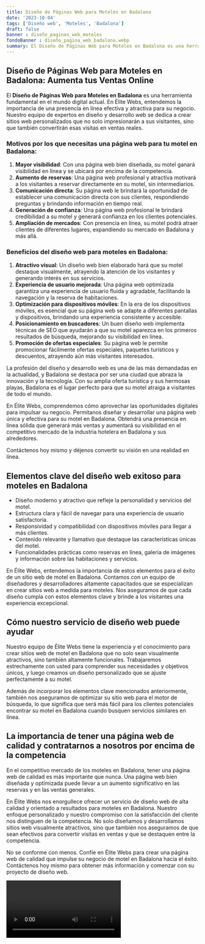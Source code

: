 ```yaml
---
title: Diseño de Páginas Web para Moteles en Badalona
date: '2023-10-04'
tags: ['Diseño web', 'Moteles', 'Badalona']
draft: false
banner : diseño_paginas_web_moteles
fondoBanner : diseño_pagina_web_badalona.webp
summary: El Diseño de Páginas Web para Moteles en Badalona es una herramienta fundamental en el mundo digital actual. En Élite Webs, entendemos la importancia de una presencia en línea efectiva y atractiva para su negocio. Nuestro equipo de expertos en diseño y desarrollo web se dedica a crear sitios web personalizados que no solo impresionarán a sus visitantes, sino que también convertirán esas visitas en ventas reales.
---
```


## Diseño de Páginas Web para Moteles en Badalona: Aumenta tus Ventas Online

El **Diseño de Páginas Web para Moteles en Badalona** es una herramienta fundamental en el mundo digital actual. En Élite Webs, entendemos la importancia de una presencia en línea efectiva y atractiva para su negocio. Nuestro equipo de expertos en diseño y desarrollo web se dedica a crear sitios web personalizados que no solo impresionarán a sus visitantes, sino que también convertirán esas visitas en ventas reales.

### Motivos por los que necesitas una página web para tu motel en Badalona:

1. **Mayor visibilidad**: Con una página web bien diseñada, su motel ganará visibilidad en línea y se ubicará por encima de la competencia.
2. **Aumento de reservas**: Una página web profesional y atractiva motivará a los visitantes a reservar directamente en su motel, sin intermediarios.
3. **Comunicación directa**: Su página web le brindará la oportunidad de establecer una comunicación directa con sus clientes, respondiendo preguntas y brindando información en tiempo real.
4. **Generación de confianza**: Una página web profesional le brindará credibilidad a su motel y generará confianza en los clientes potenciales.
5. **Ampliación de mercados**: Con presencia en línea, su motel podrá atraer clientes de diferentes lugares, expandiendo su mercado en Badalona y más allá.

### Beneficios del diseño web para moteles en Badalona:

1. **Atractivo visual**: Un diseño web bien elaborado hará que su motel destaque visualmente, atrayendo la atención de los visitantes y generando interés en sus servicios.
2. **Experiencia de usuario mejorada**: Una página web optimizada garantiza una experiencia de usuario fluida y agradable, facilitando la navegación y la reserva de habitaciones.
3. **Optimización para dispositivos móviles**: En la era de los dispositivos móviles, es esencial que su página web se adapte a diferentes pantallas y dispositivos, brindando una experiencia consistente y accesible.
4. **Posicionamiento en buscadores**: Un buen diseño web implementa técnicas de SEO que ayudarán a que su motel aparezca en los primeros resultados de búsqueda, mejorando su visibilidad en línea.
5. **Promoción de ofertas especiales**: Su página web le permite promocionar fácilmente ofertas especiales, paquetes turísticos y descuentos, atrayendo aún más visitantes interesados.

La profesión del diseño y desarrollo web es una de las más demandadas en la actualidad, y Badalona se destaca por ser una ciudad que abraza la innovación y la tecnología. Con su amplia oferta turística y sus hermosas playas, Badalona es el lugar perfecto para que su motel atraiga a visitantes de todo el mundo.

En Élite Webs, comprendemos cómo aprovechar las oportunidades digitales para impulsar su negocio. Permítanos diseñar y desarrollar una página web única y efectiva para su motel en Badalona. Obtendrá una presencia en línea sólida que generará más ventas y aumentará su visibilidad en el competitivo mercado de la industria hotelera en Badalona y sus alrededores.

Contáctenos hoy mismo y déjenos convertir su visión en una realidad en línea.

<GifSeo />

<Cta />

## Elementos clave del diseño web exitoso para moteles en Badalona

- Diseño moderno y atractivo que refleje la personalidad y servicios del motel.
- Estructura clara y fácil de navegar para una experiencia de usuario satisfactoria.
- Responsividad y compatibilidad con dispositivos móviles para llegar a más clientes.
- Contenido relevante y llamativo que destaque las características únicas del motel.
- Funcionalidades prácticas como reservas en línea, galería de imágenes y información sobre las habitaciones y servicios.

En Élite Webs, entendemos la importancia de estos elementos para el éxito de un sitio web de motel en Badalona. Contamos con un equipo de diseñadores y desarrolladores altamente capacitados que se especializan en crear sitios web a medida para moteles. Nos aseguramos de que cada diseño cumpla con estos elementos clave y brinde a los visitantes una experiencia excepcional.

## Cómo nuestro servicio de diseño web puede ayudar

Nuestro equipo de Élite Webs tiene la experiencia y el conocimiento para crear sitios web de motel en Badalona que no solo sean visualmente atractivos, sino también altamente funcionales. Trabajaremos estrechamente con usted para comprender sus necesidades y objetivos únicos, y luego creamos un diseño personalizado que se ajuste perfectamente a su motel.

Además de incorporar los elementos clave mencionados anteriormente, también nos aseguramos de optimizar su sitio web para el motor de búsqueda, lo que significa que será más fácil para los clientes potenciales encontrar su motel en Badalona cuando busquen servicios similares en línea.

## La importancia de tener una página web de calidad y contratarnos a nosotros por encima de la competencia

En el competitivo mercado de los moteles en Badalona, tener una página web de calidad es más importante que nunca. Una página web bien diseñada y optimizada puede llevar a un aumento significativo en las reservas y en las ventas generales.

En Élite Webs nos enorgullece ofrecer un servicio de diseño web de alta calidad y orientado a resultados para moteles en Badalona. Nuestro enfoque personalizado y nuestro compromiso con la satisfacción del cliente nos distinguen de la competencia. No solo diseñamos y desarrollamos sitios web visualmente atractivos, sino que también nos aseguramos de que sean efectivos para convertir visitas en ventas y que se destaquen entre la competencia.

No se conforme con menos. Confíe en Élite Webs para crear una página web de calidad que impulse su negocio de motel en Badalona hacia el éxito. Contáctenos hoy mismo para obtener más información y comenzar con su proyecto de diseño web.

<Video />

<CtaBot job='Moteles' city='Badalona'/>

<Gmaps query='Badalona+españa+maps' />